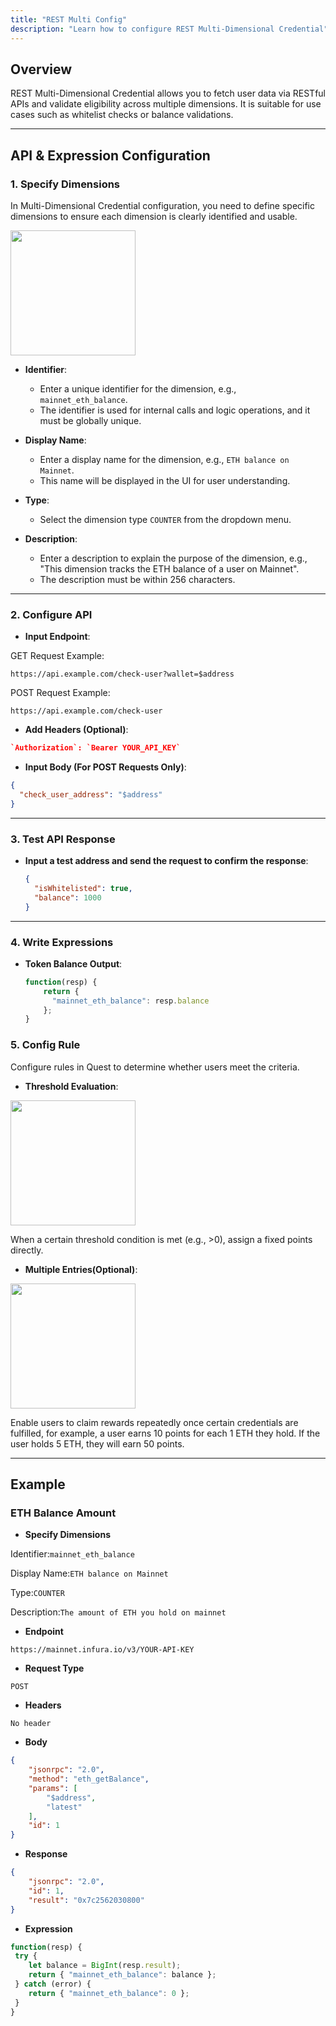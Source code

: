 ```yaml
---
title: "REST Multi Config"
description: "Learn how to configure REST Multi-Dimensional Credential"
---
```


## Overview

REST Multi-Dimensional Credential allows you to fetch user data via RESTful APIs and validate eligibility across multiple dimensions. It is suitable for use cases such as whitelist checks or balance validations.

---

## API & Expression Configuration

### 1. Specify Dimensions

In Multi-Dimensional Credential configuration, you need to define specific dimensions to ensure each dimension is clearly identified and usable.

<img height="200" src="../../../images/cred/cred-rest-multi-0.gif" />

- **Identifier**:
   - Enter a unique identifier for the dimension, e.g., `mainnet_eth_balance`.
   - The identifier is used for internal calls and logic operations, and it must be globally unique.

- **Display Name**:
   - Enter a display name for the dimension, e.g., `ETH balance on Mainnet`.
   - This name will be displayed in the UI for user understanding.

- **Type**:
   - Select the dimension type `COUNTER` from the dropdown menu.

- **Description**:
   - Enter a description to explain the purpose of the dimension, e.g., "This dimension tracks the ETH balance of a user on Mainnet".
   - The description must be within 256 characters.

---

### 2. Configure API

- **Input Endpoint**:

GET Request Example:
```plaintext
https://api.example.com/check-user?wallet=$address
```

POST Request Example:
```plaintext
https://api.example.com/check-user
```

- **Add Headers (Optional)**:

```json
`Authorization`: `Bearer YOUR_API_KEY`
```

- **Input Body (For POST Requests Only)**:

```json
{
  "check_user_address": "$address"
}
```

---

### 3. Test API Response

- **Input a test address and send the request to confirm the response**:
  ```json
  {
    "isWhitelisted": true,
    "balance": 1000
  }
  ```

---

### 4. Write Expressions

- **Token Balance Output**:
   ```javascript
   function(resp) {
       return {
         "mainnet_eth_balance": resp.balance
       };
   }
   ```

### 5. Config Rule

   Configure rules in Quest to determine whether users meet the criteria.

- **Threshold Evaluation**:

<img height="200" src="../../../images/cred/cred-rest-multi-1.gif" />

When a certain threshold condition is met (e.g., >0), assign a fixed points directly.

- **Multiple Entries(Optional)**:

<img height="200" src="../../../images/cred/cred-rest-multi-2.gif" />

Enable users to claim rewards repeatedly once certain credentials are fulfilled, for example, a user earns 10 points for each 1 ETH they hold. If the user holds 5 ETH, they will earn 50 points.

---

## Example

### ETH Balance Amount

  - **Specify Dimensions**

  Identifier:`mainnet_eth_balance`

  Display Name:`ETH balance on Mainnet`

  Type:`COUNTER`

  Description:`The amount of ETH you hold on mainnet`

  - **Endpoint**
  ```plaintext
  https://mainnet.infura.io/v3/YOUR-API-KEY
  ```
  - **Request Type**
  
  `POST`

  - **Headers**

  `No header`

  - **Body**

  ```json
  {
      "jsonrpc": "2.0",
      "method": "eth_getBalance",
      "params": [
          "$address",
          "latest"
      ],
      "id": 1
  }
  ```

  - **Response**

  ```json
  {
      "jsonrpc": "2.0",
      "id": 1,
      "result": "0x7c2562030800"
  }
  ```
  - **Expression**

  ```javascript
  function(resp) {
   try {
      let balance = BigInt(resp.result);
      return { "mainnet_eth_balance": balance };
   } catch (error) {
      return { "mainnet_eth_balance": 0 };
   }
  }
  ```
